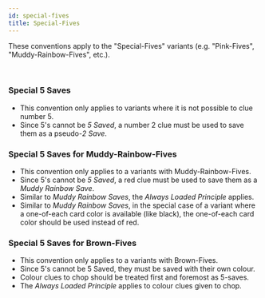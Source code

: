 ```yaml
---
id: special-fives
title: Special-Fives
---
```


These conventions apply to the "Special-Fives" variants (e.g. "Pink-Fives", "Muddy-Rainbow-Fives", etc.).

<br />

### Special 5 Saves

- This convention only applies to variants where it is not possible to clue number 5.
- Since 5's cannot be _5 Saved_, a number 2 clue must be used to save them as a pseudo-_2 Save_.

### Special 5 Saves for Muddy-Rainbow-Fives

- This convention only applies to a variants with Muddy-Rainbow-Fives.
- Since 5's cannot be _5 Saved_, a red clue must be used to save them as a _Muddy Rainbow Save_.
- Similar to _Muddy Rainbow Saves_, the _Always Loaded Principle_ applies.
- Similar to _Muddy Rainbow Saves_, in the special case of a variant where a one-of-each card color is available (like black), the one-of-each card color should be used instead of red.

### Special 5 Saves for Brown-Fives

- This convention only applies to a variants with Brown-Fives.
- Since 5's cannot be 5 Saved, they must be saved with their own colour.
- Colour clues to chop should be treated first and foremost as 5-saves.
- The _Always Loaded Principle_ applies to colour clues given to chop.
